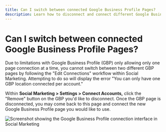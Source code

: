 ```yaml
---
title: Can I switch between connected Google Business Profile Pages?
description: Learn how to disconnect and connect different Google Business Profile pages in Social Marketing
---
```


# Can I switch between connected Google Business Profile Pages?

Due to limitations with Google Business Profile (GBP) only allowing only one page connection at a time, you cannot switch between two different GBP pages by following the "Edit Connections" workflow within Social Marketing. Attempting to do so will display the error "You can only have one GBP location connected per account."

Within **Social Marketing > Settings > Connect Accounts,** click the "Remove" button on the GBP you'd like to disconnect. Once the GBP page is disconnected, you may come back to this page and connect the new Google Business Profile page you would like to use.

![Screenshot showing the Google Business Profile connection interface in Social Marketing](/img/social-marketing/faqs/gbp-switch.jpg)